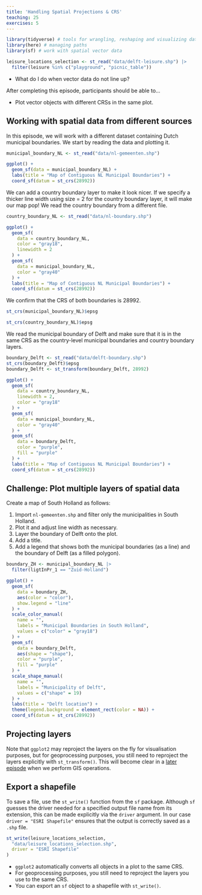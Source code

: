 ```yaml
---
title: 'Handling Spatial Projections & CRS'
teaching: 25
exercises: 5
---
```


```r
library(tidyverse) # tools for wrangling, reshaping and visualizing data
library(here) # managing paths
library(sf) # work with spatial vector data

leisure_locations_selection <- st_read("data/delft-leisure.shp") |>
  filter(leisure %in% c("playground", "picnic_table"))
```

:::::::::::::::::::::::::::::::::::::: questions 

- What do I do when vector data do not line up?

::::::::::::::::::::::::::::::::::::::::::::::::

::::::::::::::::::::::::::::::::::::: objectives


After completing this episode, participants should be able to…

- Plot vector objects with different CRSs in the same plot.

::::::::::::::::::::::::::::::::::::::::::::::::

## Working with spatial data from different sources

In this episode, we will work with a different dataset containing Dutch municipal 
boundaries. We start by reading the data and plotting it.

```r
municipal_boundary_NL <- st_read("data/nl-gemeenten.shp")
```

```r
ggplot() +
  geom_sf(data = municipal_boundary_NL) +
  labs(title = "Map of Contiguous NL Municipal Boundaries") +
  coord_sf(datum = st_crs(28992))
```

We can add a country boundary layer to make it look nicer. If we specify a thicker line width using size = 2 for the country boundary layer, it will make our map pop! We read the country boundary from a different file.

```r
country_boundary_NL <- st_read("data/nl-boundary.shp")
```

```r
ggplot() +
  geom_sf(
    data = country_boundary_NL,
    color = "gray18",
    linewidth = 2
  ) +
  geom_sf(
    data = municipal_boundary_NL,
    color = "gray40"
  ) +
  labs(title = "Map of Contiguous NL Municipal Boundaries") +
  coord_sf(datum = st_crs(28992))
```

We confirm that the CRS of both boundaries is 28992.

```r
st_crs(municipal_boundary_NL)$epsg
```

```r
st_crs(country_boundary_NL)$epsg
```

We read the municipal boundary of Delft and make sure that it is in the same CRS
as the country-level municipal boundaries and country boundary layers.

```r
boundary_Delft <- st_read("data/delft-boundary.shp")
st_crs(boundary_Delft)$epsg
boundary_Delft <- st_transform(boundary_Delft, 28992)
```

```r
ggplot() +
  geom_sf(
    data = country_boundary_NL,
    linewidth = 2,
    color = "gray18"
  ) +
  geom_sf(
    data = municipal_boundary_NL,
    color = "gray40"
  ) +
  geom_sf(
    data = boundary_Delft,
    color = "purple",
    fill = "purple"
  ) +
  labs(title = "Map of Contiguous NL Municipal Boundaries") +
  coord_sf(datum = st_crs(28992))
```

::: challenge

# Challenge: Plot multiple layers of spatial data
<!-- 5 minutes -->

Create a map of South Holland as follows:

1. Import `nl-gemeenten.shp` and filter only the municipalities in South Holland.
2. Plot it and adjust line width as necessary.
3. Layer the boundary of Delft onto the plot.
4. Add a title.
5. Add a legend that shows both the municipal boundaries (as a line) and the boundary of Delft (as a filled polygon).

::: solution

```r
boundary_ZH <- municipal_boundary_NL |>
  filter(ligtInPr_1 == "Zuid-Holland")
```

```r
ggplot() +
  geom_sf(
    data = boundary_ZH,
    aes(color = "color"),
    show.legend = "line"
  ) +
  scale_color_manual(
    name = "",
    labels = "Municipal Boundaries in South Holland",
    values = c("color" = "gray18")
  ) +
  geom_sf(
    data = boundary_Delft,
    aes(shape = "shape"),
    color = "purple",
    fill = "purple"
  ) +
  scale_shape_manual(
    name = "",
    labels = "Municipality of Delft",
    values = c("shape" = 19)
  ) +
  labs(title = "Delft location") +
  theme(legend.background = element_rect(color = NA)) +
  coord_sf(datum = st_crs(28992))
```

:::

:::

::: callout

# Projecting layers

Note that `ggplot2` may reproject the layers on the fly for visualisation purposes, but for geoprocessing purposes, you still need to reproject the layers explicitly with `st_transform()`. This will become clear in a [later episode](../episodes/16-basic-gis-with-r-sf.Rmd) when we perform GIS operations.

:::

## Export a shapefile

To save a file, use the `st_write()` function from the `sf` package. Although `sf` guesses the driver needed for a specified output file name from its extension, this can be made explicitly via the `driver` argument. In our case `driver = "ESRI Shapefile"` ensures that the output is correctly saved as a `.shp` file.

```r
st_write(leisure_locations_selection,
  "data/leisure_locations_selection.shp",
  driver = "ESRI Shapefile"
)
```

::::::::::::::::::::::::::::::::::::: keypoints 

- `ggplot2` automatically converts all objects in a plot to the same CRS.
- For geoprocessing purposes, you still need to reproject the layers you use to the same CRS.
- You can export an `sf` object to a shapefile with `st_write()`.

::::::::::::::::::::::::::::::::::::::::::::::::

